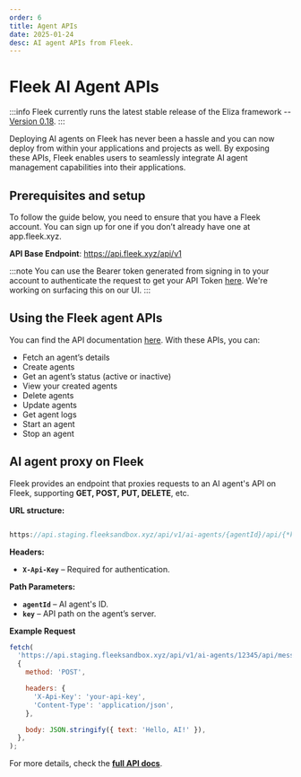 ```yaml
---
order: 6
title: Agent APIs
date: 2025-01-24
desc: AI agent APIs from Fleek.
---
```


# Fleek AI Agent APIs

:::info
Fleek currently runs the latest stable release of the Eliza framework -- [Version 0.18](https://github.com/elizaOS/eliza/releases).
:::

Deploying AI agents on Fleek has never been a hassle and you can now deploy from within your applications and projects as well. By exposing these APIs, Fleek enables users to seamlessly integrate AI agent management capabilities into their applications.

## Prerequisites and setup

To follow the guide below, you need to ensure that you have a Fleek account. You can sign up for one if you don’t already have one at app.fleek.xyz.

**API Base Endpoint**: https://api.fleek.xyz/api/v1

:::note
You can use the Bearer token generated from signing in to your account to authenticate the request to get your API Token [here](https://api.fleek.xyz/api-docs/openapi.json#tag/iamtokens/POST/api/v1/tokens). We're working on surfacing this on our UI.
:::

## Using the Fleek agent APIs

You can find the API documentation [here](https://api.fleek.xyz/api-docs/openapi.json). With these APIs, you can:

- Fetch an agent’s details
- Create agents
- Get an agent’s status (active or inactive)
- View your created agents
- Delete agents
- Update agents
- Get agent logs
- Start an agent
- Stop an agent

## AI agent proxy on Fleek

Fleek provides an endpoint that proxies requests to an AI agent's API on Fleek, supporting **GET, POST, PUT, DELETE**, etc.

**URL structure:**

```jsx

https://api.staging.fleeksandbox.xyz/api/v1/ai-agents/{agentId}/api/{*key}

```

**Headers:**

- **`X-Api-Key`** – Required for authentication.

**Path Parameters:**

- **`agentId`** – AI agent's ID.
- **`key`** – API path on the agent’s server.

**Example Request**

```jsx
fetch(
  'https://api.staging.fleeksandbox.xyz/api/v1/ai-agents/12345/api/message',
  {
    method: 'POST',

    headers: {
      'X-Api-Key': 'your-api-key',
      'Content-Type': 'application/json',
    },

    body: JSON.stringify({ text: 'Hello, AI!' }),
  },
);
```

For more details, check the [**full API docs**](https://api.staging.fleeksandbox.xyz/api#tag/ai-agents/GET/api/v1/ai-agents/%7BagentId%7D/api/%7B*key%7D).
